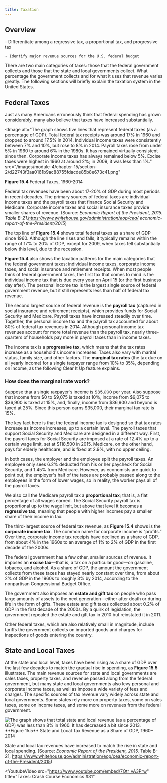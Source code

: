 ```yaml
---
title: Taxation
---
```


## Overview

<Info title='By the end of this section, you will be able to:'>
    - Differentiate among a regressive tax, a proportional tax, and progressive tax

    - Identify major revenue sources for the U.S. federal budget

</Info>

There are two main categories of taxes: those that the federal government collects and those that the state and local governments collect. What percentage the government collects and for what it uses that revenue varies greatly. The following sections will briefly explain the taxation system in the United States.

## Federal Taxes

Just as many Americans erroneously think that federal spending has grown considerably, many also believe that taxes have increased substantially.

<Image
  alt="The graph shows five lines that represent federal taxes (as a percentage of GDP). Total federal tax receipts was around 17% in 1960 and dropped to around 17.5% in 2014. Individual income taxes were consistently between 7% and 10%, but rose to 8% in 2014. Payroll taxes rose from under 5% in 1960 to around 6% in the 1980s. It has remained virtually consistent since then. Corporate income taxes has always remained below 5%. Excise taxes were highest in 1960 at around 2%; in 2009, it was less than 1%."
  src="/images/module-4/chapter-15/section-2/d22743f3aa0161b9ac88755fdacde85b8e673c41.png"
>
  **Figure 15.4** Federal Taxes, 1960-2014
</Image>

Federal tax revenues have been about 17-20% of GDP during most periods in recent decades. The primary sources of federal taxes are individual income taxes and the payroll taxes that finance Social Security and Medicare. Corporate income taxes and social insurance taxes provide smaller shares of revenue. (Source: _Economic Report of the President, 2015. Table B-21,https://www.whitehouse.gov/administration/eop/cea/ economic-report-of-the-President/2015_)

The top line of **Figure 15.4** shows total federal taxes as a share of GDP since 1960. Although the line rises and falls, it typically remains within the range of 17% to 20% of GDP, except for 2009, when taxes fell substantially below this level, due to the recession.

**Figure 15.4** also shows the taxation patterns for the main categories that the federal government taxes: individual income taxes, corporate income taxes, and social insurance and retirement receipts. When most people think of federal government taxes, the first tax that comes to mind is the individual income tax that is due every year on April 15 (or the first business day after). The personal income tax is the largest single source of federal government revenue, but it still represents less than half of federal tax revenue.

The second largest source of federal revenue is the **payroll tax** (captured in social insurance and retirement receipts), which provides funds for Social Security and Medicare. Payroll taxes have increased steadily over time. Together, the personal income tax and the payroll tax accounted for about 80% of federal tax revenues in 2014. Although personal income tax revenues account for more total revenue than the payroll tax, nearly three-quarters of households pay more in payroll taxes than in income taxes.

The income tax is a **progressive tax**, which means that the tax rates increase as a household's income increases. Taxes also vary with marital status, family size, and other factors. The **marginal tax rates** (the tax due on all yearly income) for a single taxpayer range from 10% to 35%, depending on income, as the following Clear It Up feature explains.

### How does the marginal rate work?

Suppose that a single taxpayer's income is \$35,000 per year. Also suppose that income from $0 to $9,075 is taxed at 10%, income from \$9,075 to \$36,900 is taxed at 15%, and, finally, income from \$36,900 and beyond is taxed at 25%. Since this person earns \$35,000, their marginal tax rate is 15%.

The key fact here is that the federal income tax is designed so that tax rates increase as income increases, up to a certain level. The payroll taxes that support Social Security and Medicare are designed in a different way. First, the payroll taxes for Social Security are imposed at a rate of 12.4% up to a certain wage limit, set at $118,500 in 2015. Medicare, on the other hand, pays for elderly healthcare, and is fixed at 2.9%, with no upper ceiling.

In both cases, the employer and the employee split the payroll taxes. An employee only sees 6.2% deducted from his or her paycheck for Social Security, and 1.45% from Medicare. However, as economists are quick to point out, the employer's half of the taxes are probably passed along to the employees in the form of lower wages, so in reality, the worker pays all of the payroll taxes.

We also call the Medicare payroll tax a **proportional tax**; that is, a flat percentage of all wages earned. The Social Security payroll tax is proportional up to the wage limit, but above that level it becomes a **regressive tax**, meaning that people with higher incomes pay a smaller share of their income in tax.

The third-largest source of federal tax revenue, as **Figure 15.4** shows is the **corporate income tax**. The common name for corporate income is “profits.” Over time, corporate income tax receipts have declined as a share of GDP, from about 4% in the 1960s to an average of 1% to 2% of GDP in the first decade of the 2000s.

The federal government has a few other, smaller sources of revenue. It imposes an **excise tax**—that is, a tax on a particular good—on gasoline, tobacco, and alcohol. As a share of GDP, the amount the government collects from these taxes has stayed nearly constant over time, from about 2% of GDP in the 1960s to roughly 3% by 2014, according to the nonpartisan Congressional Budget Office.

The government also imposes an **estate and gift tax** on people who pass large amounts of assets to the next generation—either after death or during life in the form of gifts. These estate and gift taxes collected about 0.2% of GDP in the first decade of the 2000s. By a quirk of legislation, the government repealed the estate and gift tax in 2010 but reinstated it in 2011.

Other federal taxes, which are also relatively small in magnitude, include tariffs the government collects on imported goods and charges for inspections of goods entering the country.

## State and Local Taxes

At the state and local level, taxes have been rising as a share of GDP over the last few decades to match the gradual rise in spending, as **Figure 15.5** illustrates. The main revenue sources for state and local governments are sales taxes, property taxes, and revenue passed along from the federal government, but many state and local governments also levy personal and corporate income taxes, as well as impose a wide variety of fees and charges. The specific sources of tax revenue vary widely across state and local governments. Some states rely more on property taxes, some on sales taxes, some on income taxes, and some more on revenues from the federal government.

<Image alt='The graph shows that total state and local revenue (as a percentage of GDP) was less than 8% in 1960. It has decreased a bit since 2013.' src='/images/module-4/chapter-15/section-2/90ffcafc02a948cc62dac37c0908ba5301fda8ee.png'>
**Figure 15.5** State and Local Tax Revenue as a Share of GDP, 1960–2014

State and local tax revenues have increased to match the rise in state and local spending. (Source: _Economic Report of the President, 2015._ Table B-21, https://www.whitehouse.gov/administration/eop/cea/economic-report-of-the-President/2015)

</Image>

<YoutubeVideo
  src="https://www.youtube.com/embed/7Qtr_vA3Prw"
  title="Taxes: Crash Course Economics #31"
></YoutubeVideo>
